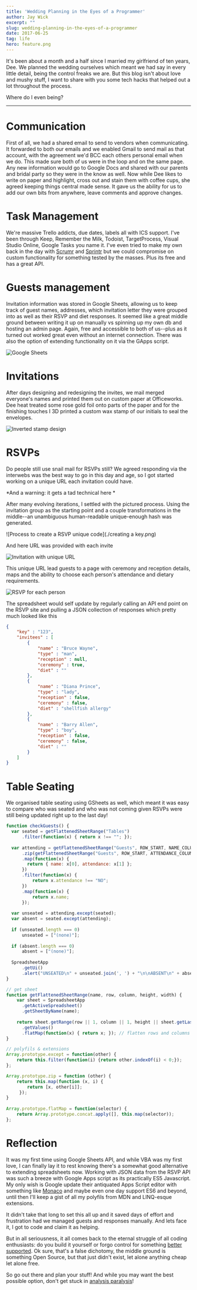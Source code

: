 ```yaml
---
title: 'Wedding Planning in the Eyes of a Programmer'
author: Jay Wick
excerpt: ""
slug: wedding-planning-in-the-eyes-of-a-programmer
date: 2017-06-25
tag: life
hero: feature.png
---
```


It's been about a month and a half since I married my girlfriend of ten years, Dee. We planned the wedding ourselves which meant we had say in every little detail, being the control freaks we are. But this blog isn't about love and mushy stuff, I want to share with you some tech hacks that helped out a lot throughout the process.

Where do I even being?

****

# Communication

First of all, we had a shared email to send to vendors when communicating. It forwarded to both our emails and we enabled Gmail to send mail as that account, with the agreement we'd BCC each others personal email when we do. This made sure both of us were in the loop and on the same page. Any new information would go to Google Docs and shared with our parents and bridal party so they were in the know as well. Now while Dee likes to write on paper and highlight, cross out and stain them with coffee cups, she agreed keeping things central made sense. It gave us the ability for us to add our own bits from anywhere, leave comments and approve changes.

# Task Management

We're massive Trello addicts, due dates, labels all with ICS support. I've been through Keep, Remember the Milk, Todoist, TargetProcess, Visual Studio Online, Google Tasks you name it. I've even tried to make my own back in the day with [Scrumr](https://jaywick.xyz/portfolio/scrumr-android) and [Sprintr](https://jaywick.xyz/portfolio/sprintr) but we could compromise on custom functionality for something tested by the masses. Plus its free and has a great API.

# Guests management 

Invitation information was stored in Google Sheets, allowing us to keep track of guest names, addresses, which invitation letter they were grouped into as well as their RSVP and diet responses. It seemed like a great middle ground between writing it up on manually vs spinning up my own db and hosting an admin page. Again, free and accessible to both of us--plus as it turned out  worked great even without an internet connection. There was also the option of extending functionality on it via the GApps script.

![Google Sheets](./sheets.png)

# Invitations

After days designing and redesigning the invites, we mail merged everyone's names and printed them out on custom paper at Officeworks. Dee heat treated some rose gold foil onto parts of the paper and for the finishing touches I 3D printed a custom wax stamp of our initials to seal the envelopes.

![Inverted stamp design](./stamp.PNG)

# RSVPs

Do people still use snail mail for RSVPs still? We agreed responding via the interwebs was the best way to go in this day and age, so I got started working on a unique URL each invitation could have.

*And a warning: it gets a tad technical here *

After many evolving iterations, I settled with the pictured process. Using the invitation group as the starting point and a couple transformations in the middle--an unambiguous human-readable unique-enough hash was generated.

![Process to create a RSVP unique code](./creating a key.png)

And here URL was provided with each invite

![Invitation with unique URL](./invite.png)

This unique URL lead guests to a page with ceremony and reception details, maps and the ability to choose each person's attendance and dietary requirements.

![RSVP for each person](./site.png)

The spreadsheet would self update by regularly calling an API end point on the RSVP site and pulling a JSON collection of responses which pretty much looked like this

```json
{
    "key" : "123",
    "invitees" : [ 
        {
            "name" : "Bruce Wayne",
            "type" : "man",
            "reception" : null,
            "ceremony" : true,
            "diet" : ""
        }, 
        {
            "name" : "Diana Prince",
            "type" : "lady",
            "reception" : false,
            "ceremony" : false,
            "diet" : "shellfish allergy"
        }, 
        {
            "name" : "Barry Allen",
            "type" : "boy",
            "reception" : false,
            "ceremony" : false,
            "diet" : ""
        }
    ]
}
```

# Table Seating

We organised table seating using GSheets as well, which meant it was easy to compare who was seated and who was not coming given RSVPs were still being updated right up to the last day!

```js
function checkGuests() {
  var seated = getFlattenedSheetRange("Tables")
      .filter(function(x) { return x !== ""; });
  
  var attending = getFlattenedSheetRange("Guests", ROW_START, NAME_COLUMN, null, 1)
      .zip(getFlattenedSheetRange("Guests", ROW_START, ATTENDANCE_COLUMN, null, 1))
      .map(function(x) {
        return { name: x[0], attendance: x[1] };
      })
      .filter(function(x) {
          return x.attendance !== "NO";
      })
      .map(function(x) {
          return x.name;
      });
  
  var unseated = attending.except(seated);
  var absent = seated.except(attending);
  
  if (unseated.length === 0)
      unseated = ["(none)"];
  
  if (absent.length === 0)
      absent = ["(none)"];
  
  SpreadsheetApp
      .getUi()
      .alert("UNSEATED\n" + unseated.join(', ') + "\n\nABSENT\n" + absent.join(', '));
}

// get sheet
function getFlattenedSheetRange(name, row, column, height, width) {
    var sheet = SpreadsheetApp
      .getActiveSpreadsheet()
      .getSheetByName(name);
  
    return sheet.getRange(row || 1, column || 1, height || sheet.getLastRow(), width || sheet.getLastColumn())
      .getValues()
      .flatMap(function(x) { return x; }); // flatten rows and columns into single array
}

// polyfils & extensions
Array.prototype.except = function(other) {
    return this.filter(function(i) {return other.indexOf(i) < 0;});
};

Array.prototype.zip = function (other) {
    return this.map(function (x, i) {
        return [x, other[i]];
     });
}
  
Array.prototype.flatMap = function(selector) { 
    return Array.prototype.concat.apply([], this.map(selector));
};
```


# Reflection

It was my first time using Google Sheets API, and while VBA was my first love, I can finally lay it to rest knowing there's a somewhat good alternative to extending spreadsheets now. Working with JSON data from the RSVP API was such a breeze with Google Apps script as its practically ES5 Javascript. My only wish is Google update their antiquated Apps Script editor with something like [Monaco](https://microsoft.github.io/monaco-editor/playground.html) and maybe even one day support ES6 and beyond, until then I'll keep a gist of all my polyfils from MDN and LINQ-esque extensions.

It didn't take that long to set this all up and it saved days of effort and frustration had we managed guests and responses manually. And lets face it, I got to code and claim it as helping.

But in all seriousness, it all comes back to the eternal struggle of all coding enthusiasts: do you build it yourself or forgo control for something [better supported](https://xkcd.com/1319/). Ok sure, that's a false dichotomy, the middle ground is something Open Source, but that just didn't exist, let alone anything cheap let alone free.

So go out there and plan your stuff! And while you may want the best possible option, don't get stuck in [analysis paralysis](https://xkcd.com/1445/)!